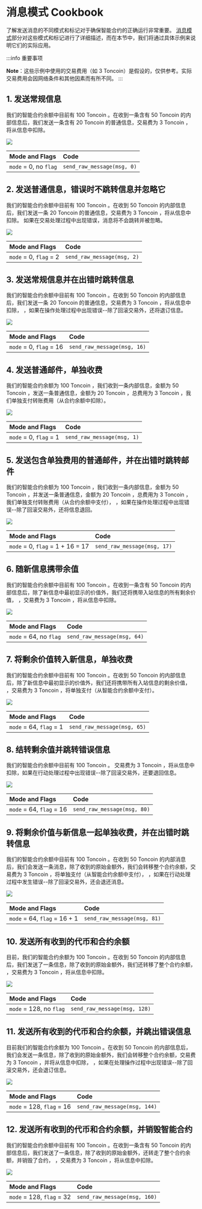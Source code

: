 # 消息模式 Cookbook

了解发送消息的不同模式和标记对于确保智能合约的正确运行非常重要。 
[消息模式](/v3/documentation/smart-contracts/message-management/sending-messages#message-modes)部分对这些模式和标记进行了详细描述，而在本节中，我们将通过具体示例来说明它们的实际应用。

:::info 重要事项

**Note**：这些示例中使用的交易费用（如 3 Toncoin）是假设的，仅供参考。实际交易费用会因网络条件和其他因素而有所不同。
:::

## 1. 发送常规信息

我们的智能合约余额中目前有 100  Toncoin 。在收到一条含有 50  Toncoin 的内部信息后，我们发送一条含有 20  Toncoin 的普通信息，交易费为 3  Toncoin ，将从信息中扣除。

![](/img/docs/message-modes-cookbook/send_regular_message_1.png)

| Mode and Flags        | Code                       |
| :-------------------- | :------------------------- |
| `mode` = 0, no `flag` | `send_raw_message(msg, 0)` |

## 2. 发送普通信息，错误时不跳转信息并忽略它

我们的智能合约余额中目前有 100  Toncoin 。在收到 50  Toncoin 的内部信息后，我们发送一条 20  Toncoin 的普通信息，交易费为 3  Toncoin ，将从信息中扣除。
如果在交易处理过程中出现错误，消息将不会跳转并被忽略。

![](/img/docs/message-modes-cookbook/send_regular_message_2.png)

| Mode and Flags         | Code                       |
| :--------------------- | :------------------------- |
| `mode` = 0, `flag` = 2 | `send_raw_message(msg, 2)` |

## 3. 发送常规信息并在出错时跳转信息

我们的智能合约余额中目前有 100  Toncoin 。在收到 50  Toncoin 的内部信息后，我们发送一条 20  Toncoin 的普通信息，交易费为 3  Toncoin ，将从信息中扣除， 
，如果在操作处理过程中出现错误--除了回滚交易外，还将退订信息。

![](/img/docs/message-modes-cookbook/send_regular_message_3_error.png)

| Mode and Flags          | Code                        |
| :---------------------- | :-------------------------- |
| `mode` = 0, `flag` = 16 | `send_raw_message(msg, 16)` |

## 4. 发送普通邮件，单独收费

我们的智能合约余额为 100  Toncoin ，我们收到一条内部信息，金额为 50  Toncoin ，发送一条普通信息，金额为 20  Toncoin ，总费用为 3  Toncoin ，我们单独支付转账费用（从合约余额中扣除）。

![](/img/docs/message-modes-cookbook/send_regular_message_4.png)

| Mode and Flags         | Code                       |
| :--------------------- | :------------------------- |
| `mode` = 0, `flag` = 1 | `send_raw_message(msg, 1)` |

## 5. 发送包含单独费用的普通邮件，并在出错时跳转邮件

我们的智能合约余额为 100  Toncoin ，我们收到一条内部信息，金额为 50  Toncoin ，并发送一条普通信息，金额为 20  Toncoin ，总费用为 3  Toncoin ，我们单独支付转账费用（从合约余额中支付）， 
，如果在操作处理过程中出现错误--除了回滚交易外，还将信息退回。

![](/img/docs/message-modes-cookbook/send_regular_message_5_error.png)

| Mode and Flags                   | Code                        |
| :------------------------------- | :-------------------------- |
| `mode` = 0, `flag` = 1 + 16 = 17 | `send_raw_message(msg, 17)` |

## 6. 随新信息携带余值

我们的智能合约余额中目前有 100  Toncoin 。在收到一条含有 50  Toncoin 的内部信息后，除了新信息中最初显示的价值外，我们还将携带入站信息的所有剩余价值，
，交易费为 3  Toncoin ，将从信息中扣除。

![](/img/docs/message-modes-cookbook/carry_remaining_value_6.png)

| Mode and Flags         | Code                        |
| :--------------------- | :-------------------------- |
| `mode` = 64, no `flag` | `send_raw_message(msg, 64)` |

## 7. 将剩余价值转入新信息，单独收费

我们的智能合约余额中目前有 100  Toncoin 。在收到 50  Toncoin 的内部信息后，除了新信息中最初显示的价值外，我们还将携带所有入站信息的剩余价值，
，交易费为 3  Toncoin ，将单独支付（从智能合约余额中支付）。

![](/img/docs/message-modes-cookbook/carry_remaining_value_7.png)

| Mode and Flags          | Code                        |
| :---------------------- | :-------------------------- |
| `mode` = 64, `flag` = 1 | `send_raw_message(msg, 65)` |

## 8. 结转剩余值并跳转错误信息

我们的智能合约余额中目前有 100  Toncoin 。
交易费为 3  Toncoin ，将从信息中扣除，如果在行动处理过程中出现错误--除了回滚交易外，还要退回信息。

![](/img/docs/message-modes-cookbook/carry_remaining_value_8_error.png)

| Mode and Flags           | Code                        |
| :----------------------- | :-------------------------- |
| `mode` = 64, `flag` = 16 | `send_raw_message(msg, 80)` |

## 9. 将剩余价值与新信息一起单独收费，并在出错时跳转信息

我们的智能合约余额中目前有 100  Toncoin 。在收到 50  Toncoin 的内部消息后，我们会发送一条消息，除了收到的原始金额外，我们会转移整个合约余额，交易费为 3  Toncoin ，将单独支付（从智能合约余额中支付），
，如果在行动处理过程中发生错误--除了回滚交易外，还会退还消息。

![](/img/docs/message-modes-cookbook/carry_remaining_value_9_error.png)

| Mode and Flags               | Code                        |
| :--------------------------- | :-------------------------- |
| `mode` = 64, `flag` = 16 + 1 | `send_raw_message(msg, 81)` |

## 10. 发送所有收到的代币和合约余额

目前，我们的智能合约余额为 100  Toncoin 。在收到 50  Toncoin 的内部信息后，我们发送了一条信息，除了收到的原始金额外，我们还转移了整个合约余额， 
，交易费为 3  Toncoin ，将从信息中扣除。

![](/img/docs/message-modes-cookbook/carry_remaining_value_10.png)

| Mode and Flags          | Code                         |
| :---------------------- | :--------------------------- |
| `mode` = 128, no `flag` | `send_raw_message(msg, 128)` |

## 11. 发送所有收到的代币和合约余额，并跳出错误信息

目前我们的智能合约余额为 100  Toncoin 。在收到 50  Toncoin 的内部信息后，我们会发送一条信息，除了收到的原始金额外，我们会转移整个合约余额，交易费为 3  Toncoin ，并将从信息中扣除， 
，如果在处理操作过程中出现错误--除了回滚交易外，还会退订信息。

![](/img/docs/message-modes-cookbook/carry_remaining_value_11_error.png)

| Mode and Flags            | Code                         |
| :------------------------ | :--------------------------- |
| `mode` = 128, `flag` = 16 | `send_raw_message(msg, 144)` |

## 12. 发送所有收到的代币和合约余额，并销毁智能合约

我们的智能合约余额中目前有 100  Toncoin 。在收到一条含有 50  Toncoin 的内部信息后，我们发送了一条信息，除了收到的原始金额外，还转走了整个合约余额，并销毁了合约，
，交易费为 3  Toncoin ，将从信息中扣除。

![](/img/docs/message-modes-cookbook/carry_remaining_value_12.png)

| Mode and Flags            | Code                         |
| :------------------------ | :--------------------------- |
| `mode` = 128, `flag` = 32 | `send_raw_message(msg, 160)` |
